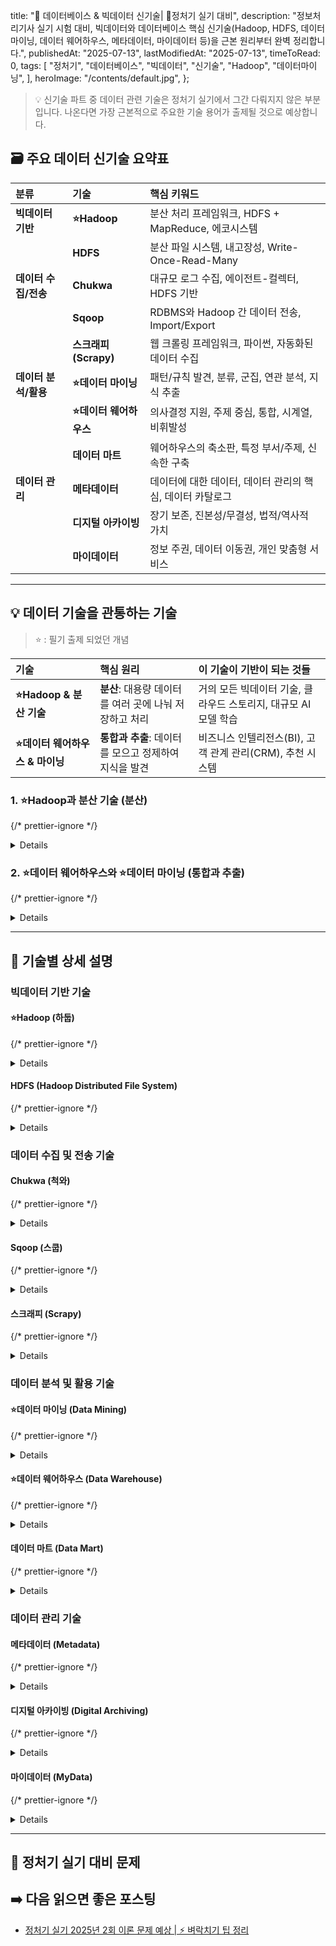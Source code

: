 
  title: "💾 데이터베이스 & 빅데이터 신기술| 🚀정처기 실기 대비",
  description:
    "정보처리기사 실기 시험 대비, 빅데이터와 데이터베이스 핵심 신기술(Hadoop, HDFS, 데이터 마이닝, 데이터 웨어하우스, 메타데이터, 마이데이터 등)을 근본 원리부터 완벽 정리합니다.",
  publishedAt: "2025-07-13",
  lastModifiedAt: "2025-07-13",
  timeToRead: 0,
  tags: [
    "정처기",
    "데이터베이스",
    "빅데이터",
    "신기술",
    "Hadoop",
    "데이터마이닝",
  ],
  heroImage: "/contents/default.jpg",
};

> 💡 신기술 파트 중 데이터 관련 기술은 정처기 실기에서 그간 다뤄지지 않은 부분입니다. 나온다면 가장 근본적으로 주요한 기술 용어가 출제될 것으로 예상합니다.

## 🗃️ 주요 데이터 신기술 요약표

| 분류                 | 기술                     | 핵심 키워드                                               |
| :------------------- | :----------------------- | :-------------------------------------------------------- |
| **빅데이터 기반**    | **⭐️Hadoop**            | 분산 처리 프레임워크, HDFS + MapReduce, 에코시스템        |
|                      | **HDFS**                 | 분산 파일 시스템, 내고장성, Write-Once-Read-Many          |
| **데이터 수집/전송** | **Chukwa**               | 대규모 로그 수집, 에이전트-컬렉터, HDFS 기반              |
|                      | **Sqoop**                | RDBMS와 Hadoop 간 데이터 전송, Import/Export              |
|                      | **스크래피(Scrapy)**     | 웹 크롤링 프레임워크, 파이썬, 자동화된 데이터 수집        |
| **데이터 분석/활용** | **⭐️데이터 마이닝**     | 패턴/규칙 발견, 분류, 군집, 연관 분석, 지식 추출          |
|                      | **⭐️데이터 웨어하우스** | 의사결정 지원, 주제 중심, 통합, 시계열, 비휘발성          |
|                      | **데이터 마트**          | 웨어하우스의 축소판, 특정 부서/주제, 신속한 구축          |
| **데이터 관리**      | **메타데이터**           | 데이터에 대한 데이터, 데이터 관리의 핵심, 데이터 카탈로그 |
|                      | **디지털 아카이빙**      | 장기 보존, 진본성/무결성, 법적/역사적 가치                |
|                      | **마이데이터**           | 정보 주권, 데이터 이동권, 개인 맞춤형 서비스              |

---

## 💡 데이터 기술을 관통하는 기술

> ⭐️ : 필기 출제 되었던 개념

| 기술                              | 핵심 원리                                              | 이 기술이 기반이 되는 것들                                      |
| :-------------------------------- | :----------------------------------------------------- | :-------------------------------------------------------------- |
| **⭐️Hadoop & 분산 기술**         | **분산**: 대용량 데이터를 여러 곳에 나눠 저장하고 처리 | 거의 모든 빅데이터 기술, 클라우드 스토리지, 대규모 AI 모델 학습 |
| **⭐️데이터 웨어하우스 & 마이닝** | **통합과 추출**: 데이터를 모으고 정제하여 지식을 발견  | 비즈니스 인텔리전스(BI), 고객 관계 관리(CRM), 추천 시스템       |

### 1. ⭐️Hadoop과 분산 기술 (분산)

{/* prettier-ignore */}
<Details summary="'분산'을 통해 한계를 극복하고 대규모 데이터를 처리합니다.">
  - **개념**: 하나의 고성능 컴퓨터가 아닌, 여러 대의 일반 컴퓨터를 묶어 마치 하나의 거대한 컴퓨터처럼 동작하게 만드는 원리입니다. 데이터는 여러 조각으로 나뉘어 각 컴퓨터에 저장(**HDFS**)되고, 계산 작업 또한 각 컴퓨터가 나눠서 동시에 처리(**MapReduce**)합니다.
  - **왜 근본적인가?**: 이 '분산' 패러다임이 없었다면 오늘날의 빅데이터, AI, 클라우드 기술은 존재할 수 없었습니다. 페타바이트급 데이터를 처리하고 수천억 개의 파라미터를 가진 AI 모델을 학습시키는 모든 작업의 기반이 됩니다.
</Details>

### 2. ⭐️데이터 웨어하우스와 ⭐️데이터 마이닝 (통합과 추출)

{/* prettier-ignore */}
<Details summary="'통합'과 '추출'을 통해 데이터에서 숨겨진 가치를 찾아냅니다.">
  - **개념**:
    - **데이터 웨어하우스**: 여러 곳에 흩어져 있는 데이터(ERP, CRM, 로그 등)를 한 곳으로 모아 **'통합'** 하고, 분석하기 좋은 형태로 **'정제'** 하는 저장소입니다.
    - **데이터 마이닝**: 이렇게 잘 정제된 데이터 속에서 의미 있는 패턴과 규칙, 즉 **'지식'** 을 **'추출'** 하는 기술입니다.
  - **왜 근본적인가?**: 단순히 데이터를 쌓아두는 것을 넘어, 기업이 데이터 기반의 **의사결정**을 내릴 수 있게 하는 핵심 프로세스입니다. 모든 BI(Business Intelligence), CRM, 추천 시스템의 근간을 이룹니다.
</Details>

---

## 💾 기술별 상세 설명

### 빅데이터 기반 기술

#### ⭐️Hadoop (하둡)

{/* prettier-ignore */}
<Details summary="대용량 데이터를 분산 처리하기 위한 오픈 소스 프레임워크이자 빅데이터 생태계의 시작점입니다.">
  - **핵심 구성**:
    - **HDFS (Hadoop Distributed File System)**: 데이터를 여러 서버에 분산하여 저장하는 파일 시스템.
    - **MapReduce**: 분산된 데이터를 병렬로 처리하는 프로그래밍 모델.
  - **특징**: 저렴한 범용 하드웨어를 묶어 대규모 클러스터를 구성할 수 있어 비용 효율적입니다. 내고장성(Fault Tolerance)이 뛰어나 일부 서버에 장애가 발생해도 데이터 유실 없이 안정적으로 동작합니다.
</Details>

#### HDFS (Hadoop Distributed File System)

{/* prettier-ignore */}
<Details summary="하둡을 위해 설계된 대용량 파일의 분산 저장을 위한 파일 시스템입니다.">
  - **특징**: 'Write-Once-Read-Many' 모델에 최적화되어 있어, 한 번 저장된 데이터는 수정하기보다 주로 읽는 용도로 사용됩니다. 데이터를 여러 블록으로 나누고, 각 블록을 복제하여 여러 서버에 저장함으로써 데이터의 안정성과 가용성을 높입니다.
</Details>

### 데이터 수집 및 전송 기술

#### Chukwa (척와)

{/* prettier-ignore */}
<Details summary="대규모 분산 시스템에서 발생하는 로그 데이터를 안정적으로 수집하기 위한 아파치 프로젝트입니다.">
  - **구조**: 데이터를 수집하는 **에이전트(Agent)**, 수집된 데이터를 받아 저장소로 전달하는 **컬렉터(Collector)** 로 구성됩니다.
  - **특징**: HDFS에 데이터를 저장하는 것을 기본으로 하며, 실시간 데이터 분석 및 모니터링 시스템 구축에 사용됩니다.
</Details>

#### Sqoop (스쿱)

{/* prettier-ignore */}
<Details summary="관계형 데이터베이스(RDBMS)와 하둡(HDFS, Hive 등) 간에 대량의 데이터를 효율적으로 전송하는 도구입니다.">
  - **주요 기능**:
    - **Import**: RDBMS에서 하둡으로 데이터를 가져옵니다.
    - **Export**: 하둡에서 RDBMS로 데이터를 내보냅니다.
  - **특징**: MapReduce 작업을 생성하여 데이터를 병렬로 처리하므로 빠르고 안정적인 데이터 전송이 가능합니다.
</Details>

#### 스크래피 (Scrapy)

{/* prettier-ignore */}
<Details summary="웹 사이트에서 구조화된 데이터를 추출(크롤링)하기 위한 파이썬 기반의 오픈 소스 프레임워크입니다.">
  - **특징**: 비동기 처리 방식을 사용하여 매우 빠른 속도로 웹 페이지를 수집할 수 있습니다. 데이터 추출 규칙(Spider)을 정의하여 원하는 정보만 정확하게 가져올 수 있으며, 수집한 데이터는 JSON, CSV 등 다양한 형식으로 저장이 가능합니다.
</Details>

### 데이터 분석 및 활용 기술

#### ⭐️데이터 마이닝 (Data Mining)

{/* prettier-ignore */}
<Details summary="대규모 데이터 속에서 의미 있는 패턴, 규칙, 관계를 찾아내어 가치 있는 정보로 만드는 과정입니다.">
  - **주요 기법**:
    - **분류(Classification)**: 데이터를 미리 정의된 그룹으로 나눕니다. (예: 스팸 메일 분류)
    - **군집화(Clustering)**: 유��한 특성을 가진 데이터끼리 그룹을 만듭니다. (예: 고객 세분화)
    - **연관 분석(Association)**: 데이터 항목 간의 관계를 찾습니다. (예: '기저귀'와 '맥주'의 연관성)
</Details>

#### ⭐️데이터 웨어하우스 (Data Warehouse)

{/* prettier-ignore */}
<Details summary="기업의 의사결정을 지원하기 위해, 여러 시스템의 데이터를 주제 중심으로 통합하여 저장하는 데이터베이스입니다.">
  - **4대 특징**:
    - **주제 중심(Subject-Oriented)**: 고객, 제품 등 분석 주제별로 데이터를 구성합니다.
    - **통합(Integrated)**: 데이터 형식을 일관되게 변환하여 저장합니다.
    - **시계열(Time-Variant)**: 시간의 흐름에 따른 변화를 분석할 수 있도록 데이터를 저장합니다.
    - **비휘발성(Non-Volatile)**: 데이터가 한 번 저장되면 삭제하거나 수정하지 않습니다.
</Details>

#### 데이터 마트 (Data Mart)

{/* prettier-ignore */}
<Details summary="데이터 웨어하우스의 축소 버전으로, 특정 부서나 사용자 그룹의 요구에 맞춰진 소규모 데이터 저장소입니다.">
  - **특징**: 특정 주제에 집중하므로 데이터 웨어하우스보다 빠르고 저렴하게 구축할 수 있습니다. 전사적인 분석보다는 특정 현업 부서의 분석 요구를 충족시키는 데 목적이 있습니다.
</Details>

### 데이터 관리 기술

#### 메타데이터 (Metadata)

{/* prettier-ignore */}
<Details summary="'데이터에 대한 데이터'로, 데이터의 구조, 속성, 이력, 관계 등 모든 정보를 설명합니다.">
  - **중요성**: 데이터의 출처, 의미, 형식을 명확히 하여 데이터의 가치를 높이고, 사용자가 데이터를 쉽게 찾고 이해하며 활용할 수 있도록 돕습니다. 데이터 거버넌스와 데이터 품질 관리의 핵심 요소입니다.
</Details>

#### 디지털 아카이빙 (Digital Archiving)

{/* prettier-ignore */}
<Details summary="장기 보존 가치가 있는 디지털 정보를 체계적으로 수집, 관리, 보존하여 미래에 활용할 수 있도록 하는 활동입니다.">
  - **특징**: 정보의 **진본성, 무결성, 신뢰성**을 보장하는 것이 핵심입니다. 법적 증거, 역사적 기록, 연구 데이터 등을 안전하게 보존하기 위해 사용됩니다.
</Details>

#### 마이데이터 (MyData)

{/* prettier-ignore */}
<Details summary="정보 주체인 개인이 자신의 데이터에 대한 통제권을 가지고 직접 관리하고 활용하는 데이터 패러다임입니다.">
  - **핵심 권리**: **개인신용정보 이동권**을 통해 개인이 금융기관 등에 흩어져 있는 자신의 정보를 한 곳에 모아 관리하고, 이를 기반으로 맞춤형 자산관리, 신용관리 등의 서비스를 받을 수 있습니다.
</Details>

---

## 📝 정처기 실기 대비 문제

<ProblemAnswer
  problem="여러 컴퓨터를 연결하여 대용량 데이터를 분산 저장하고 병렬 처리하는 오픈 소스 프레임워크로, HDFS와 MapReduce를 핵심 구성 요소로 하는 기술은 무엇인가?"
  correctAnswer="Hadoop (하둡)"
/>

<ProblemAnswer
  problem="기업의 의사결정 지원을 위해, 여러 소스의 데이터를 주제 중심으로 통합하고 시계열적으로 저장하는 비휘발성 데이터 저장소는 무엇인가?"
  correctAnswer="데이터 웨어하우스"
/>

<ProblemAnswer
  problem="대규모 데이터 집합에서 유용한 패턴과 규칙을 발견하여 지식을 추출하는 과정으로, 분류, 군집, 연관 분석 등의 기법을 사용하는 기술은 무엇인가?"
  correctAnswer="데이터 마이닝"
/>

<ProblemAnswer
  problem="'데이터에 대한 데이터'를 의미하며, 데이터의 위치, 형식, 이력, 소유자 등의 정보를 포함하여 데이터 관리를 용이하게 하는 것은 무엇인가?"
  correctAnswer="메타데이터"
/>

<ProblemAnswer
  problem="정보 주체인 개인이 자신의 데이터에 대한 통제권을 가지고, 금융, 의료 등 여러 기관에 흩어진 개인 데이터를 직접 관리하고 활용하는 제도는 무엇인가?"
  correctAnswer="마이데이터"
/>

## ➡️ 다음 읽으면 좋은 포스팅

- [정처기 실기 2025년 2회 이론 문제 예상 | ⚡️ 벼락치기 팁 정리](/ko/blog/korean-information-processing-engineer-practical-exam-strategy)
